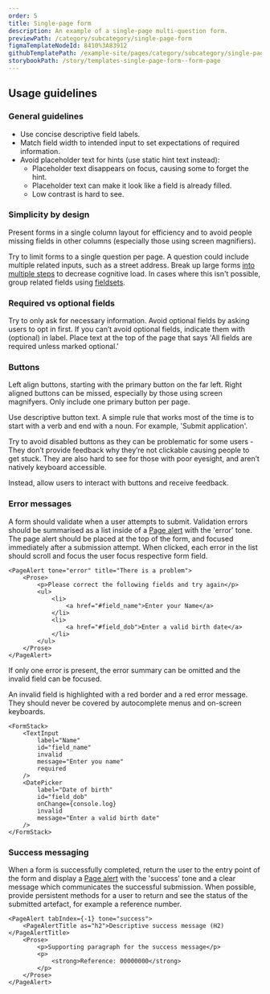 ```yaml
---
order: 5
title: Single-page form
description: An example of a single-page multi-question form.
previewPath: /category/subcategory/single-page-form
figmaTemplateNodeId: 8410%3A83912
githubTemplatePath: /example-site/pages/category/subcategory/single-page-form.tsx
storybookPath: /story/templates-single-page-form--form-page
---
```


## Usage guidelines

### General guidelines

- Use concise descriptive field labels.
- Match field width to intended input to set expectations of required information.
- Avoid placeholder text for hints (use static hint text instead):
  - Placeholder text disappears on focus, causing some to forget the hint.
  - Placeholder text can make it look like a field is already filled.
  - Low contrast is hard to see.

### Simplicity by design

Present forms in a single column layout for efficiency and to avoid people missing fields in other columns (especially those using screen magnifiers).

Try to limit forms to a single question per page. A question could include multiple related inputs, such as a street address. Break up large forms [into multiple steps](multi-page-form) to decrease cognitive load. In cases where this isn't possible, group related fields using [fieldsets](/components/fieldset).

### Required vs optional fields

Try to only ask for necessary information. Avoid optional fields by asking users to opt in first. If you can’t avoid optional fields, indicate them with (optional) in label. Place text at the top of the page that says 'All fields are required unless marked optional.'

### Buttons

Left align buttons, starting with the primary button on the far left. Right aligned buttons can be missed, especially by those using screen magnifyers.
Only include one primary button per page.

Use descriptive button text. A simple rule that works most of the time is to start with a verb and end with a noun. For example, 'Submit application'.

Try to avoid disabled buttons as they can be problematic for some users - They don’t provide feedback why they’re not clickable causing people to get stuck. They are also hard to see for those with poor eyesight, and aren’t natively keyboard accessible.

Instead, allow users to interact with buttons and receive feedback.

### Error messages

A form should validate when a user attempts to submit. Validation errors should be summarised as a list inside of a [Page alert](/components/page-alert) with the 'error' tone. The page alert should be placed at the top of the form, and focused immediately after a submission attempt. When clicked, each error in the list should scroll and focus the user focus respective form field.

```tsx live
<PageAlert tone="error" title="There is a problem">
	<Prose>
		<p>Please correct the following fields and try again</p>
		<ul>
			<li>
				<a href="#field_name">Enter your Name</a>
			</li>
			<li>
				<a href="#field_dob">Enter a valid birth date</a>
			</li>
		</ul>
	</Prose>
</PageAlert>
```

If only one error is present, the error summary can be omitted and the invalid field can be focused.

An invalid field is highlighted with a red border and a red error message. They should never be covered by autocomplete menus and on-screen keyboards.

```tsx live
<FormStack>
	<TextInput
		label="Name"
		id="field_name"
		invalid
		message="Enter you name"
		required
	/>
	<DatePicker
		label="Date of birth"
		id="field_dob"
		onChange={console.log}
		invalid
		message="Enter a valid birth date"
	/>
</FormStack>
```

### Success messaging

When a form is successfully completed, return the user to the entry point of the form and display a [Page alert](/components/page-alert) with the 'success' tone and a clear message which communicates the successful submission. When possible, provide persistent methods for a user to return and see the status of the submitted artefact, for example a reference number.

```tsx live
<PageAlert tabIndex={-1} tone="success">
	<PageAlertTitle as="h2">Descriptive success message (H2)</PageAlertTitle>
	<Prose>
		<p>Supporting paragraph for the success message</p>
		<p>
			<strong>Reference: 00000000</strong>
		</p>
	</Prose>
</PageAlert>
```
